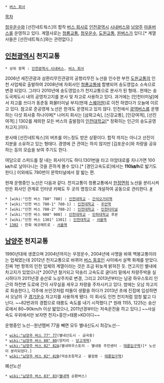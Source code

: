  * [[버스 회사]]

[[목차]]

[[청우운수]]와 [선진네트웍스]의 합작 [[버스 회사]]로 [[인천광역시]] [[시내버스]]와 [[남양주]] [[마을버스]]를 운영하고 있다. 계열사로는 [[청룡교통]], [[청우운수]], [[도원교통]], [[원버스]]가 있다.[* 계열사들은 [선진네트웍스]와는 관련없다.]

== [[인천광역시]] 천지교통 ==

 * 상위 항목 : [[인천광역시 시내버스]], [[버스 회사]]

2006년 세진관광과 삼환리무진관광의 공항리무진 노선을 인수한 부천 [[도원교통]]의 인천 사업체로 출발하여 2008년에 자회사인 [[청룡교통]]에 합병되어 송도영업소 소속으로 변경 되었다. 그러다 2010년에 송도영업소가 천지교통으로 분사가 된 형태.. 현재는 송도국제도시 내의 공영차고지를 본사 및 차고로 사용하고 있다. 과거에는 [인천터미널]에서 차고를 쓰다가 동춘동 화물터미널 부지(현재 [[스퀘어원]])로 이전 하였다가 오늘에 이르고 있다. 참고로 준공영제 노선은 한개도 운영되고 있지 않다. 인천에서 [[광역버스]]를 운행하는 다섯 회사중 하나이며[* 나머지 회사는 [삼화고속], [신강교통], [인강여객], [선진여객].] 1302를 제외한 모든 버스의 출발점이 [[인천대학교]][* 정확히는 인근의 송도공영차고지.]이다.

분사때 [선진네트웍스]의 버프를 어느정도 받은 상황이다. 합작 까지는 아니고 선진이 지분을 소유하고 있는 형태다. 경영에 큰 관여는 하지 않지만 [김포운수]와 차량을 공유 하는 등의 모습을 보여 주기도 한다.

여담으로 스피드를 잘 내는 회사이기도 하다.1301번을 타고 아암대로를 지나가면 100㎞/h로 날아다니는 것을 흔하게 볼수 있다.[* [경인고속도로]에서는 '''110㎞/h'''로 밟기도 한다.] 이외에도 780번이 문학터널에서 잘 밟는 편.

현재 운행중인 노선은 다음과 같다. 천지교통이 청룡교통에서 [[한정면허]] 노선을 분리시켜 만든 회사인 관계로 인터넷 카페도 두 곳의 명칭으로 개설하여 공동으로 관리한다. [http://cafe.daum.net/theworld365 #]

 * [wiki:"인천 버스 780" 780] : [[인천대학교]] - [[간석오거리역]]
 * [wiki:"인천 버스 780-1" 780-1] : [[인천대학교]] - [[주안역]]
 * [wiki:"인천 버스 780-2" 780-2] : [[인천대학교]] - [[인천터미널]]
 * [wiki:"인천 버스 908" 908] : [[인천대학교]] - [[인하대학교]] 후문
 * [wiki:"인천 버스 1301" 1301] : [[인천대학교]] - [[서울역]]
 * [[인천 버스 1302|1302]] : 한화 에코메트로 - [[서울역]]
== [[남양주]] 천지교통 ==
1990년대에 생겼으며 2004년까지는 우정운수, 2004년에 사명을 바꿔 백봉교통이라는 업체였는데 2012년 천지교통으로 바뀌어 [[버스 동호인]] 사이에서 살짝 화제를 받았다.
진짜 1번 항목의 인천 업체의 계열이라는 것은 조금 뒤늦게 밝혀진 듯. 연고지인 별내에 차고지가 있었으나[* 2007년 철거되고 덕송리 고속도로 굴다리 밑에서 차량주박을 실시하다가 2011년경 송산로 노상주차로 변경, 그리고 2013년부터는 남광 하우스토리 인근의 하천변 도로에 간이 사무실을 세우고 차량을 주차시키고 있다. 밤에는 오남 차고지로 회송한다.], 각주에 쓰인것처럼 떠돌이 생활을 하다가 2013년 초에 진접에 입성하면서 오남의 구 [[경기운수]] 차고지를 사용하게 됐다. 이 회사도 인천 천지처럼 엄청 밟고 다닌다. ~~82번과의 경합으로 태릉도 속도를 내기 시작했다.[* 원래 1155, 1225는 송산로에서 80~90km/h 이상 밟았으나, 2011년경부터는 저속운전을 하고 있다.] ~~사실 속도 우위에서만 보자면 천지>흥안>태릉>KD이다~~

운행중인 노선--원년멤버 77을 빼면 모두 별내신도시 최강노선--
 * [[wiki:"남양주 버스 77" 77]](별내신도시 - 금곡동)
 * [[wiki:"남양주 버스 80" 80]](양지리 - [[당고개역]])
 * [[wiki:"남양주 버스 82" 82A]](별내하우스토리 - 별내동 주민센터 - [[태릉입구역]])[* 노선이 분리되었다.]
 * [[wiki:"남양주 버스 82" 82B]](덕송초등학교 - 불암동 - [[태릉입구역]])

폐선노선
 * [[wiki:"남양주 버스 83" 83]]([[별내역]] 순환버스)
